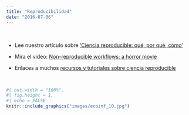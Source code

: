 ```yaml
---
title: "Reproducibilidad"
date: "2016-07-06"
---
```


<br>

- Lee nuestro artículo sobre [‘Ciencia reproducible: qué, por qué, cómo’](https://doi.org/10.7818/ECOS.2016.25-2.11)

- Mira el video: [Non-reproducible workflows: a horror movie](https://youtu.be/s3JldKoA0zw)

- Enlaces a muchos [recursos y tutoriales sobre ciencia reproducible](https://github.com/ecoinfAEET/Reproducibilidad/blob/master/Recursos.Rmd)

<br>

```r
#| out.width = "100%",
#| fig.height = 1,
#| echo = FALSE
knitr::include_graphics("images/ecoinf_10.jpg")
```

